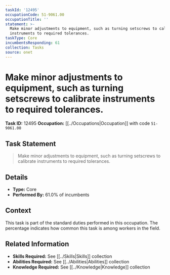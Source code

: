 ```yaml
---
taskId: '12495'
occupationCode: 51-9061.00
occupationTitle: ''
statement: >-
  Make minor adjustments to equipment, such as turning setscrews to calibrate
  instruments to required tolerances.
taskType: Core
incumbentsResponding: 61
collection: Tasks
source: onet
---
```

# Make minor adjustments to equipment, such as turning setscrews to calibrate instruments to required tolerances.

**Task ID:** 12495
**Occupation:** [[../Occupations|Occupation]] with code `51-9061.00`

## Task Statement

> Make minor adjustments to equipment, such as turning setscrews to calibrate instruments to required tolerances.

## Details

- **Type:** Core
- **Performed By:** 61.0% of incumbents

## Context

This task is part of the standard duties performed in this occupation. The percentage indicates how common this task is among workers in the field.

## Related Information

- **Skills Required:** See [[../Skills|Skills]] collection
- **Abilities Required:** See [[../Abilities|Abilities]] collection
- **Knowledge Required:** See [[../Knowledge|Knowledge]] collection
